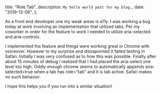   title: "Role Tab",
  description: `My hello world post for my blog.`,
  date: "2019-12-06",
};

As a front end developer one my weak areas is a11y. I was working a bug today at work involving an implementation that utilized tabs. Per my coworker in order for the feature to work I needed to utilize aria-selected and aria-controls.

I implemented the feature and things were working great in Chrome with voiceover. However to my surprise and dissapointed it failed testing in Safari. Initially I was very confused as to how this was possible. Finally after about 15 minutes of debug I realized that I had placed the aria-select one level too high. Oddly enough chrome seems to automatically appends aria-selected=true when a tab has role="tab" and it is tab active. Safari makes no such behavior.

I hope this helps you if you run into a similar situation!
